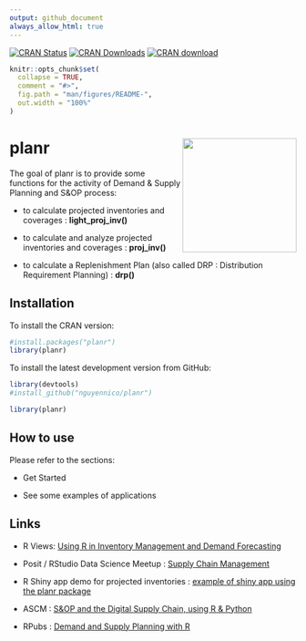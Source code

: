 ```yaml
---
output: github_document
always_allow_html: true
---
```


<!-- badges: start -->
[![CRAN Status](https://www.r-pkg.org/badges/version/planr)](https://cran.r-project.org/package=planr)
[![CRAN Downloads](https://cranlogs.r-pkg.org/badges/grand-total/planr)](https://cranlogs.r-pkg.org/badges/grand-total/planr)
[![CRAN download](https://cranlogs.r-pkg.org/badges/planr)](https://cran.r-project.org/package=planr)
<!-- badges: end -->


<!-- README.md is generated from README.Rmd. Please edit that file -->

```r
knitr::opts_chunk$set(
  collapse = TRUE,
  comment = "#>",
  fig.path = "man/figures/README-",
  out.width = "100%"
)
```

# planr <img src="man/figures/logo.png" align="right" height="200"/>

The goal of planr is to provide some functions for the activity of Demand & Supply Planning and S&OP process:

-   to calculate projected inventories and coverages : **light_proj_inv()**

-   to calculate and analyze projected inventories and coverages : **proj_inv()**

-   to calculate a Replenishment Plan (also called DRP : Distribution Requirement Planning) : **drp()**

## Installation

To install the CRAN version:

```r
#install.packages("planr")
library(planr)

```



To install the latest development version from GitHub:

``` r
library(devtools)
#install_github("nguyennico/planr")

library(planr)
```

## How to use

Please refer to the sections:

-   Get Started

-   See some examples of applications






## Links

-   R Views: [Using R in Inventory Management and Demand Forecasting](https://rviews.rstudio.com/2022/10/20/projected-inventory-calculations-using-r-1/)

-   Posit / RStudio Data Science Meetup : [Supply Chain Management](https://www.youtube.com/watch?v=rzs6aSr4XoU)

-   R Shiny app demo for projected inventories : [example of shiny app using the planr package](https://niconguyen.shinyapps.io/Projected_Inventories/)

-   ASCM : [S&OP and the Digital Supply Chain, using R & Python](https://www.ascm.org/ascm-insights/sop-and-the-digital-supply-chain/)

-   RPubs : [Demand and Supply Planning with R](https://rpubs.com/nikonguyen/972907)
